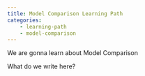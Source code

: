 ```yaml
---
title: Model Comparison Learning Path
categories: 
    - learning-path
    - model-comparison
---
```


We are gonna learn about Model Comparison

What do we write here?

